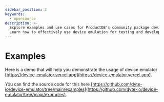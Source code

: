 ```yaml
---
sidebar_position: 2
keywords:
  - opensource
description: >-
  Explore examples and use cases for ProductDB's community package device emulator.
  Learn how to effectively use device emulation for testing and development.
---
```


# Examples

Here is a demo that will help you demonstrate the usage of device emulator [https://device-emulator.vercel.app](https://device-emulator.vercel.app).

You can find the source code for this here [https://github.com/dyte-io/device-emulator/tree/main/examples](https://github.com/dyte-io/device-emulator/tree/main/examples).

<head>
  <title>Community Packages Examples</title>
  <meta name="description" content="Explore examples and use cases for ProductDB's community package device emulator. Learn how to effectively use device emulation for testing and development."/>
</head>
